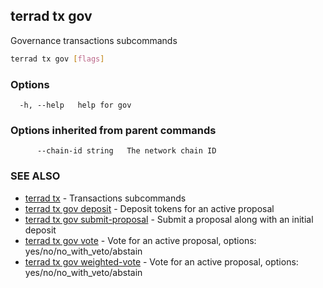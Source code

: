 ## terrad tx gov

Governance transactions subcommands

```sh Terrad
terrad tx gov [flags]
```

### Options

```
  -h, --help   help for gov
```

### Options inherited from parent commands

```
      --chain-id string   The network chain ID
```

### SEE ALSO

* [terrad tx](terrad_tx.md)	 - Transactions subcommands
* [terrad tx gov deposit](terrad_tx_gov_deposit.md)	 - Deposit tokens for an active proposal
* [terrad tx gov submit-proposal](terrad_tx_gov_submit-proposal.md)	 - Submit a proposal along with an initial deposit
* [terrad tx gov vote](terrad_tx_gov_vote.md)	 - Vote for an active proposal, options: yes/no/no_with_veto/abstain
* [terrad tx gov weighted-vote](terrad_tx_gov_weighted-vote.md)	 - Vote for an active proposal, options: yes/no/no_with_veto/abstain


